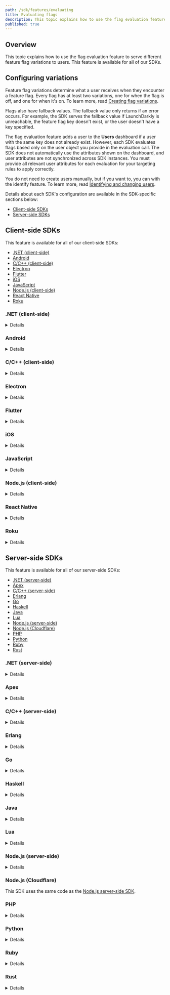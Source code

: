 ```yaml
---
path: /sdk/features/evaluating
title: Evaluating flags
description: This topic explains how to use the flag evaluation feature to serve different feature flag variations to users.
published: true
---
```


## Overview

This topic explains how to use the flag evaluation feature to serve different feature flag variations to users. This feature is available for all of our SDKs.

## Configuring variations

Feature flag variations determine what a user receives when they encounter a feature flag. Every flag has at least two variations, one for when the flag is off, and one for when it's on. To learn more, read [Creating flag variations](/home/flags/variations).

Flags also have fallback values. The fallback value only returns if an error occurs. For example, the SDK serves the fallback value if LaunchDarkly is unreachable, the feature flag key doesn't exist, or the user doesn't have a key specified.

The flag evaluation feature adds a user to the **Users** dashboard if a user with the same key does not already exist. However, each SDK evaluates flags based only on the user object you provide in the evaluation call. The SDK does not automatically use the attributes shown on the dashboard, and user attributes are not synchronized across SDK instances. You must provide all relevant user attributes for each evaluation for your targeting rules to apply correctly.

You do not need to create users manually, but if you want to, you can with the identify feature. To learn more, read [Identifying and changing users](/sdk/features/identify).

Details about each SDK's configuration are available in the SDK-specific sections below:

* [Client-side SDKs](#client-side-sdks)
* [Server-side SDKs](#server-side-sdks)

## Client-side SDKs

This feature is available for all of our client-side SDKs:

* [.NET (client-side)](#net-client-side)
* [Android](#android)
* [C/C++ (client-side)](#cc-client-side)
* [Electron](#electron)
* [Flutter](#flutter)
* [iOS](#ios)
* [JavaScript](#javascript)
* [Node.js (client-side)](#nodejs-client-side)
* [React Native](#react-native)
* [Roku](#roku)

### .NET (client-side)

<Details summary="Expand .NET (client-side) code sample">

The `Variation` method determines whether a flag is enabled or not for a specific user. In the client-side .NET SDK, there is  a `variation` method for each type, such as `BoolVariation` or `StringVariation`.

`variation` calls take the feature flag key and a default value.

Here is an example:

<CodeTabs
  defaultValue="csharp"
  values={[
    { label: 'C#', value: 'csharp', },
  ]
}>
<CodeTabItem value="csharp">

```csharp
client.BoolVariation("your.feature.key", false);
```

</CodeTabItem>
</CodeTabs>

You must provide all relevant user attributes for each evaluation for your targeting rules to apply correctly.

</Details>

### Android

<Details summary="Expand Android code sample">

The `variation` method determines whether or not a flag is enabled for a specific user. `variation` calls take the feature flag key and a fallback value. When `LDClient` is initialized for the first time at app launch, users receive the feature flag fallback values until an initial connection to LaunchDarkly completes.

In Android, there is  a `variation` method for each type, such as `boolVariation` or `stringVariation`.

Here is an example:

<CodeTabs
  defaultValue="java"
  values={[
    { label: 'Java', value: 'java', },
    { label: 'Kotlin', value: 'kotlin' }
  ]
}>
<CodeTabItem value="java">

```java
boolean variationResult = client.boolVariation(flagKey, false);
```

</CodeTabItem>
<CodeTabItem value="kotlin">

```kotlin
val variationResult: Boolean = client.boolVariation(flagKey, false)
```

</CodeTabItem>
</CodeTabs>

You must provide all relevant user attributes for each evaluation for your targeting rules to apply correctly.

</Details>

### C/C++ (client-side)

<Details summary="Expand C/C++ (server-side) code sample">

The variation methods determine whether or not a flag is enabled for a specific user. The variation method signatures take the feature flag key and a fallback value. When the client is initialized for the first time, users receive the feature flag fallback values until an initial connection to LaunchDarkly completes.

There are variation methods for each type, such as `LDBoolVariation`/`boolVariation` or `LDStringVariation`/`stringVariation`.

Here is an example:

<CodeTabs
  defaultValue="c"
  values={[
    { label: 'C', value: 'c' },
    { label: 'C++', value: 'cpp' }
  ]
}>
<CodeTabItem value="c">

```c
bool show_feature = LDBoolVariation(client, "YOUR_FLAG_KEY", false);
if (show_feature) {
    // application code to show the feature
} else {
    // the code to run if the feature is off
}
```

</CodeTabItem>

<CodeTabItem value="cpp">

```cpp
bool show_feature = client->boolVariation("YOUR_FLAG_KEY", false);

if (show_feature) {
    // application code to show the feature
} else {
    // the code to run if the feature is off
}
```

</CodeTabItem>
</CodeTabs>

You must provide all relevant user attributes for each evaluation for your targeting rules to apply correctly.

</Details>

### Electron

<Details summary="Expand Electron code sample">

To evaluate any feature flag for the current user, call `variation`:

<CodeTabs
  defaultValue="js"
  values={[
    { label: 'JavaScript', value: 'js', },
    { label: 'TypeScript', value: 'ts', },
  ]
}>
<CodeTabItem value="js">

```js
const flagValue = client.variation('YOUR_FEATURE_KEY', false);

// proceed based on flag value, for example:

if (flagValue)  {
  // feature flag is on
} else {
  // feature flag is off
}
```

</CodeTabItem>
<CodeTabItem value="ts">

```ts
const boolFlagValue = client.variation('YOUR_FEATURE_KEY', false) as boolean;
const numberFlagValue = client.variation('YOUR_FEATURE_KEY', 2) as number;
const stringFlagValue = client.variation('YOUR_FEATURE_KEY', 'default') as string;

// proceed based on flag value, for example:

if (boolFlagValue)  {
  // feature flag is on
} else {
  // feature flag is off
}

```

</CodeTabItem>
</CodeTabs>

You must provide all relevant user attributes for each evaluation for your targeting rules to apply correctly.

The return value of `variation` is always either one of the variations you defined for your flag in the flag dashboard, or the default value. The default value is the second parameter to `variation`.

You can also fetch all flags for the current user.

Here is an example:

<CodeTabs
  defaultValue="js"
  values={[
    { label: 'JavaScript', value: 'js', },
  ]
}>
<CodeTabItem value="js">

```js
const flags = client.allFlags();
const flagValue = flags['YOUR_FEATURE_KEY'];
```

</CodeTabItem>
</CodeTabs>

This returns a key-value map of all your feature flags. It contains `null` values for any flags that could not be evaluated.

Both of these methods are synchronous. The client always has the last known flag values in memory, so retrieving them does not involve any input/output (I/O).
</Details>

### Flutter

<Details summary="Expand Flutter code sample">

The `variation` methods determine the flag value for the current user. `variation` calls take the feature flag key and a fallback value. When `LDClient` is initialized for the first time at app launch, users receive the feature flag fallback values until an initial connection to LaunchDarkly completes.

In Flutter, there is  a `variation` method for each type, such as `boolVariation` or `stringVariation`.

Here is an example:

<CodeTabs
  defaultValue="dart"
  values={[
    { label: 'Dart', value: 'dart', },
  ]
}>
<CodeTabItem value="dart">

```dart
bool variationResult = await LDClient.boolVariation(flagKey, false);
```

</CodeTabItem>
</CodeTabs>

You must provide all relevant user attributes for each evaluation for your targeting rules to apply correctly.

</Details>

### iOS

<Details summary="Expand iOS code sample">

The `variation` method returns the variation for the given feature flag. If the flag does not exist, cannot be cast to the correct return type, or the LDClient is not started, the method returns the default value. Use this method when the default value is a non-`Optional` type. `LDFlagValue` shows you all available types.

The LDClient must be started in order to return feature flag values. If the LDClient is not started, it always returns the default value. The LDClient must be online to keep the feature flag values up-to-date. When online, the LDClient has two modes for maintaining feature flag values: *streaming* and *polling*. The client app requests the mode by setting the `config.streamingMode`. Read `LDConfig` for details.

In streaming mode, the LDClient opens a long-running connection to LaunchDarkly's streaming server called _clientstream_. When a flag value changes on the server, the clientstream notifies the SDK to update the value. Streaming mode is not available on watchOS. On iOS and tvOS, the client app must be running in the foreground to connect to clientstream. On macOS the client app may run in either foreground or background to connect to clientstream. If streaming mode is not available, the SDK reverts to polling mode.

In polling mode, the LDClient requests feature flags from LaunchDarkly's app server at regular intervals defined in the LDConfig. When a flag value changes on the server, the LDClient learns of the change the next time the SDK requests feature flags.

When offline, LDClient closes the clientstream connection and no longer requests feature flags. The LDClient returns feature flag values, assuming the LDClient was started, which may not match the values set on the LaunchDarkly server.

A call to `variation` records events reported later. Recorded events allow clients to analyze usage and assist in debugging issues. There is a single variation method for all types using Swift, but Objective-C requires type specific methods.

Here is an example:

<CodeTabs
  defaultValue="swift"
  values={[
    { label: 'Swift', value: 'swift', },
    { label: 'Objective-C', value: 'objc', },
  ]
}>
<CodeTabItem value="swift">

```swift
let boolFlagValue = LDClient.get()!.variation(forKey: "bool-flag-key", defaultValue: false)
let dictionaryFlagValue = LDClient.get()!.variation(forKey: "dictionary-flag-key", defaultValue: ["a": 1, "b": 2] as [String: Any])
```

</CodeTabItem>
<CodeTabItem value="objc">

```objectivec
BOOL boolFlagValue = [[LDClient get] boolVariationForKey:@"bool-flag-key" defaultValue:NO];
NSDictionary* dictionaryFlagValue = [[LDClient get] dictionaryVariationForKey:@"dictionary-flag-key" defaultValue:@{@"a": @1, @"b": @2}];
```

</CodeTabItem>
</CodeTabs>

You must provide all relevant user attributes for each evaluation for your targeting rules to apply correctly.

</Details>

### JavaScript

<Details summary="Expand JavaScript code sample">

The `variation` method determines which variation of a feature flag a user receives. `variation` calls take the feature flag key and a default value.

Here is an example of the `variation` method:

<CodeTabs
  defaultValue="js"
  values={[
    { label: 'JavaScript', value: 'js', },
    { label: 'TypeScript', value: 'ts'},
  ]
}>
<CodeTabItem value="js">

```js
client.variation('your.feature.key', false);
```

</CodeTabItem>
<CodeTabItem value="ts">

```ts
const boolFlagValue = client.variation('your.feature.key', false) as boolean;
const numberFlagValue = client.variation('your.feature.key', 2) as number;
const stringFlagValue = client.variation('your.feature.key', 'default') as string;
```

</CodeTabItem>
</CodeTabs>

You must provide all relevant user attributes for each evaluation for your targeting rules to apply correctly.

</Details>

### Node.js (client-side)

<Details summary="Expand Node.js (client-side) code sample">

The `variation` method determines which variation of a feature flag a user receives. `variation` calls take the feature flag key and a default value.

Here is an example:

<CodeTabs
  defaultValue="js"
  values={[
    { label: 'JavaScript', value: 'js', },
    { label: 'TypeScript', value: 'ts'},
  ]
}>
<CodeTabItem value="js">

```js
const value = client.variation('YOUR_FEATURE_KEY', false);
```

</CodeTabItem>
<CodeTabItem value="ts">

```ts
const boolFlagValue = client.variation('YOUR_FEATURE_KEY', false) as boolean;
const numberFlagValue = client.variation('YOUR_FEATURE_KEY', 2) as number;
const stringFlagValue = client.variation('YOUR_FEATURE_KEY', 'default') as string;

```

</CodeTabItem>
</CodeTabs>

You must provide all relevant user attributes for each evaluation for your targeting rules to apply correctly.

</Details>

### React Native

<Details summary="Expand React Native code sample">

The variation method determines whether a flag is enabled or not for a specific user. In React Native, there is a variation method for each type, such as `boolVariation` or `stringVariation`.

Variation calls take the feature flag key and a fallback value. When `LDClient` is initialized for the first time at app launch, users receive feature flag fallback values until an initial connection to LaunchDarkly is completed for the first time.

Here is an example:

<CodeTabs
  defaultValue="js"
  values={[
    { label: 'JavaScript', value: 'js', },
  ]
}>
<CodeTabItem value="js">

```js
let boolResult = await client.boolVariation('YOUR_BOOLEAN_FLAG_KEY', false);
let numResult = await client.numberVariation('YOUR_NUMERIC_FLAG_KEY', 2);
let stringResult = await client.stringVariation('YOUR_STRING_FLAG_KEY', '');
let jsonResult = await client.jsonVariation('YOUR_JSON_FLAG_KEY', {});
```

</CodeTabItem>
</CodeTabs>

You must provide all relevant user attributes for each evaluation for your targeting rules to apply correctly.

</Details>

### Roku

<Details summary="Expand Roku code sample">

The `*variation` methods determine which variation of a feature flag a user receives. `*variation` calls take a feature flag key and a default value.

Here is an example:

<CodeTabs
  defaultValue="brightscript"
  values={[
    { label: 'BrightScript', value: 'brightscript', },
  ]
}>
<CodeTabItem value="brightscript">

```brightscript
REM typed variations
myInt = launchDarkly.intVariation("MY_FLAG_KEY", 123)

myBool = launchDarkly.boolVariation("MY_FLAG_KEY", false)

myString = launchDarkly.stringVariation("MY_FLAG_KEY", "hello world!")

myObjectOrArray = launchDarkly.jsonVariation("MY_FLAG_KEY", {"value": 123})

REM generic variation
myValue = launchDarkly.variation("MY_FLAG_KEY", false)

```

</CodeTabItem>
</CodeTabs>

You must provide all relevant user attributes for each evaluation for your targeting rules to apply correctly.

</Details>

## Server-side SDKs

This feature is available for all of our server-side SDKs:

* [.NET (server-side)](#net-server-side)
* [Apex](#apex)
* [C/C++ (server-side)](#cc-server-side)
* [Erlang](#erlang)
* [Go](#go)
* [Haskell](#haskell)
* [Java](#java)
* [Lua](#lua)
* [Node.js (server-side)](#nodejs-server-side)
* [Node.js (Cloudflare)](#nodejs-cloudflare)
* [PHP](#php)
* [Python](#python)
* [Ruby](#ruby)
* [Rust](#rust)

### .NET (server-side)

<Details summary="Expand .NET (server-side) code sample">

The `Variation` methods determine whether a flag is enabled or not for a specific user. In .NET, there is  a `Variation` method for each type:
* [`BoolVariation`](https://launchdarkly.github.io/dotnet-server-sdk/api/LaunchDarkly.Sdk.Server.LdClient.html#LaunchDarkly_Sdk_Server_LdClient_BoolVariation_)
* [`DoubleVariation`](https://launchdarkly.github.io/dotnet-server-sdk/api/LaunchDarkly.Sdk.Server.LdClient.html#LaunchDarkly_Sdk_Server_LdClient_DoubleVariation_)
* [`FloatVariation`](https://launchdarkly.github.io/dotnet-server-sdk/api/LaunchDarkly.Sdk.Server.LdClient.html#LaunchDarkly_Sdk_Server_LdClient_FloatVariation_)
* [`IntVariation`](https://launchdarkly.github.io/dotnet-server-sdk/api/LaunchDarkly.Sdk.Server.LdClient.html#LaunchDarkly_Sdk_Server_LdClient_IntVariation_)
* [`JsonVariation`](https://launchdarkly.github.io/dotnet-server-sdk/api/LaunchDarkly.Sdk.Server.LdClient.html#LaunchDarkly_Sdk_Server_LdClient_JsonVariation_)
* [`StringVariation`](https://launchdarkly.github.io/dotnet-server-sdk/api/LaunchDarkly.Sdk.Server.LdClient.html#LaunchDarkly_Sdk_Server_LdClient_StringVariation_).

`Variation` calls take the feature flag key, a [`User`](https://launchdarkly.github.io/dotnet-server-sdk/api/LaunchDarkly.Sdk.User.html), and a default value.

Here is an example:

<CodeTabs
  defaultValue="csharp"
  values={[
    { label: 'C#', value: 'csharp', },
  ]
}>
<CodeTabItem value="csharp">

```csharp
var value = client.BoolVariation("your.feature.key", user, false);
```

</CodeTabItem>
</CodeTabs>

You must provide all relevant user attributes for each evaluation for your targeting rules to apply correctly.

</Details>

### Apex

<Details summary="Expand Apex code sample">

The `variation` family of methods determine the flag value for a specific user. In Apex, there is a `variation` method for each type, such as `boolVariation` or `stringVariation`. The functions take an `LDUser`, feature flag key, and a default value.

<Callout intent="info">
<CalloutTitle>Apex variation methods do not automatically add users to the dashboard</CalloutTitle>
<CalloutDescription>

Variation methods like `boolVariation` or `stringVariation` do not automatically generate `index` events due to limitations with the Apex platform. This means that the SDK does not automatically populate the **Users** dashboard.

We recommend calling `client.identify(user)` with each of your users to generate user indexing events and populate your **Users** dashboard. To learn more, read [Identifying and changing users](/sdk/features/identify#apex).

</CalloutDescription>
</Callout>

Here is an example:

<CodeTabs
  defaultValue="java"
  values={[
    { label: 'Apex', value: 'java', },
  ]
}>
<CodeTabItem value="java">

```java
Boolean value = client.boolVariation(user, 'your.feature.key', false);
```

</CodeTabItem>
</CodeTabs>

You must provide all relevant user attributes for each evaluation for your targeting rules to apply correctly.

</Details>

### C/C++ (server-side)

<Details summary="Expand C/C++ (server-side) code sample">

The `variation` family of functions determine whether a flag is enabled or not for a specific user. In C, there is a `variation` function for each type, such as `LDBoolVariation` or `LDStringVariation`.

The functions take an `LDClient`, `LDUser`, feature flag key, default value, and optional `LDDetails` struct for an evaluation explanation.

Here is an example:

<CodeTabs
  defaultValue="c"
  values={[
    { label: 'C/C++', value: 'c', },
  ]
}>
<CodeTabItem value="c">

```c
bool value = LDBoolVariation(client, user, "your.feature.key", false, NULL);
```

</CodeTabItem>
</CodeTabs>

You must provide all relevant user attributes for each evaluation for your targeting rules to apply correctly.

</Details>

### Erlang

<Details summary="Expand Erlang code sample">

The `variation` function determines whether a flag is enabled or not for a specific user. The functions take a flag key, user, default value and an instance tag. The instance tag is optional.

<CodeTabs
  defaultValue="erlang"
  values={[
    { label: 'Erlang', value: 'erlang', },
  ]
}>
<CodeTabItem value="erlang">

```
Flag = ldclient:variation(<<"my-bool-key">>, #{key => <<"aa0ceb">>,}, false, my_instance)
```

</CodeTabItem>
</CodeTabs>

You must provide all relevant user attributes for each evaluation for your targeting rules to apply correctly.

</Details>

### Go

<Details summary="Expand Go code sample">

The `Variation` methods determine whether a flag is enabled or not for a specific user. In Go, there is a `Variation` method for each type:
* [`BoolVariation`](https://pkg.go.dev/gopkg.in/launchdarkly/go-server-sdk.v5#LDClient.BoolVariation)
* [`IntVariation`](https://pkg.go.dev/gopkg.in/launchdarkly/go-server-sdk.v5#LDClient.IntVariation)
* [`Float64Variation`](https://pkg.go.dev/gopkg.in/launchdarkly/go-server-sdk.v5#LDClient.Float64Variation)
* [`StringVariation`](https://pkg.go.dev/gopkg.in/launchdarkly/go-server-sdk.v5#LDClient.StringVariation)
* [`JSONVariation`](https://pkg.go.dev/gopkg.in/launchdarkly/go-server-sdk.v5#LDClient.JSONVariation), which can be any JSON type.

`Variation` methods take the feature flag key, a `User`, and a default value. In the example below, the default value is `false`.

The `Variation` call generates analytics events to tell LaunchDarkly about the flag evaluation and the user properties, so the user will be added to the Users dashboard if a user with that key doesn't exist already.

Here is an example:

<CodeTabs
  defaultValue="go"
  values={[
    { label: 'Go', value: 'go', },
  ]
}>
<CodeTabItem value="go">

```go
result, _ := client.BoolVariation("your.feature.key", user, false)

// result is now true or false depending on the setting of this boolean feature flag
```

</CodeTabItem>
</CodeTabs>

You must provide all relevant user attributes for each evaluation for your targeting rules to apply correctly.

</Details>

### Haskell

<Details summary="Expand Haskell code sample">

The `variation` family of functions determine whether a flag is enabled or not for a specific user. The functions take a `Client`, `User`, feature flag key, and a default value.

Here is an example:

<CodeTabs
  defaultValue="haskell"
  values={[
    { label: 'Haskell', value: 'haskell', },
  ]
}>
<CodeTabItem value="haskell">

```haskell
myBoolVariation <- boolVariation client user "YOUR_FEATURE_KEY" False
```

</CodeTabItem>
</CodeTabs>

You must provide all relevant user attributes for each evaluation for your targeting rules to apply correctly.

</Details>

### Java

<Details summary="Expand Java code sample">

The `variation` methods determine which variation of a feature flag a user receives. In Java, there is a `variation` method for each type: [`boolVariation`](http://launchdarkly.github.io/java-server-sdk/com/launchdarkly/sdk/server/LDClient.html#boolVariation-java.lang.String-com.launchdarkly.sdk.LDUser-boolean-), [`intVariation`](http://launchdarkly.github.io/java-server-sdk/com/launchdarkly/sdk/server/LDClient.html#intVariation-java.lang.String-com.launchdarkly.sdk.LDUser-int-), [`doubleVariation`](http://launchdarkly.github.io/java-server-sdk/com/launchdarkly/sdk/server/LDClient.html#doubleVariation-java.lang.String-com.launchdarkly.sdk.LDUser-double-), [`stringVariation`](http://launchdarkly.github.io/java-server-sdk/com/launchdarkly/sdk/server/LDClient.html#stringVariation-java.lang.String-com.launchdarkly.sdk.LDUser-java.lang.String-) and [`jsonValueVariation`](http://launchdarkly.github.io/java-server-sdk/com/launchdarkly/sdk/server/LDClient.html#jsonValueVariation-java.lang.String-com.launchdarkly.sdk.LDUser-com.launchdarkly.sdk.LDValue-), which can be of any JSON type.

The `variation` methods take the feature flag key, an [`LDUser`](http://launchdarkly.github.io/java-server-sdk/com/launchdarkly/sdk/LDUser.html), and a default value.

Here is an example:

<CodeTabs
  defaultValue="java"
  values={[
    { label: 'Java', value: 'java', },
  ]
}>
<CodeTabItem value="java">

```java
boolean value = client.boolVariation("your.feature.key", user, false);
```

</CodeTabItem>
</CodeTabs>

You must provide all relevant user attributes for each evaluation for your targeting rules to apply correctly.

</Details>

### Lua

<Details summary="Expand Lua code sample">

The `variation` family of functions determine whether a flag is enabled or not for a specific user. In Lua, there is a `variation` function for each type, such as `boolVariation` or  `stringVariation`.

To learn more about configuration options, read the [API docs](https://launchdarkly.github.io/lua-server-sdk/index.html).

Here is an example:

<CodeTabs
  defaultValue="lua"
  values={[
    { label: 'Lua', value: 'lua', },
  ]
}>
<CodeTabItem value="lua">

```lua
local value = client:boolVariation(user, "YOUR_FEATURE_KEY", false)
```

</CodeTabItem>
</CodeTabs>

You must provide all relevant user attributes for each evaluation for your targeting rules to apply correctly.

</Details>

### Node.js (server-side)

<Details summary="Expand Node.js (server-side) code sample">

The `variation` method determines which variation of a feature flag a user receives.

`variation` calls take the feature flag key, an `LDUser`, and a default value.

Here is an example:

<CodeTabs
  defaultValue="js"
  values={[
    { label: 'JavaScript', value: 'js', },
  ]
}>
<CodeTabItem value="js">

```js
client.variation('your.feature.key', user, false,
  (err, value) => {
    // check value and proceed accordingly
  });
```

</CodeTabItem>
</CodeTabs>

You must provide all relevant user attributes for each evaluation for your targeting rules to apply correctly.

</Details>

### Node.js (Cloudflare)

This SDK uses the same code as the [Node.js server-side SDK](#nodejs-server-side).

### PHP

<Details summary="Expand PHP code sample">

The `variation` method determines which variation of a feature flag a user receives. `variation` calls take the feature flag key, an `LDUser`, and a default value.

Here is an example:

<CodeTabs
  defaultValue="php"
  values={[
    { label: 'PHP', value: 'php', },
  ]
}>
<CodeTabItem value="php">

```php
$value = $client->variation($key, $user, false);
```

</CodeTabItem>
</CodeTabs>

You must provide all relevant user attributes for each evaluation for your targeting rules to apply correctly.

</Details>

### Python

<Details summary="Expand Python code sample">

The `variation` method determines which variation of a feature flag a user receives. `variation` calls take the feature flag key, an `LDUser`, and a default value.

Here is an example:

<CodeTabs
  defaultValue="py"
  values={[
    { label: 'Python', value: 'py', },
  ]
}>
<CodeTabItem value="py">

```py
show_feature = ldclient.get().variation("your.feature.key", user, False)
```

</CodeTabItem>
</CodeTabs>

You must provide all relevant user attributes for each evaluation for your targeting rules to apply correctly.

</Details>

### Ruby

<Details summary="Expand Ruby code sample">

The `variation` method determines which variation of a feature flag a user receives.

`variation` calls take the feature flag key, a user, and a default value.

Here is an example:

<CodeTabs
  defaultValue="ruby"
  values={[
    { label: 'Ruby', value: 'ruby', },
  ]
}>
<CodeTabItem value="ruby">

```ruby
value = client.variation("your.feature.key", user, false)
```

</CodeTabItem>
</CodeTabs>

You must provide all relevant user attributes for each evaluation for your targeting rules to apply correctly.

</Details>

### Rust

<Details summary="Expand Rust code sample">

The `variation` methods determine whether a flag is enabled or not for a specific user. In Rust, there is a `variation` method for each type:
* [`bool_variation`](https://docs.rs/launchdarkly-server-sdk/latest/launchdarkly_server_sdk/struct.Client.html#method.bool_variation),
* [`int_variation`](https://docs.rs/launchdarkly-server-sdk/latest/launchdarkly_server_sdk/struct.Client.html#method.int_variation),
* [`float_variation`](https://docs.rs/launchdarkly-server-sdk/latest/launchdarkly_server_sdk/struct.Client.html#method.float_variation),
* [`str_variation`](https://docs.rs/launchdarkly-server-sdk/latest/launchdarkly_server_sdk/struct.Client.html#method.str_variation) for strings, and
* [`json_variation`](https://docs.rs/launchdarkly-server-sdk/latest/launchdarkly_server_sdk/struct.Client.html#method.json_variation), which can be any JSON type.

`variation` methods take a `User`, the feature flag key, and a default value. In the example below, the default value is `false`.

Here is an example:

<CodeTabs
  defaultValue="rust"
  values={[
    { label: 'Rust', value: 'rust', },
  ]
}>
<CodeTabItem value="rust">

```rust
let result = client.bool_variation(&user, "your.feature.key", false);
// result is now true or false depending on the setting of this boolean feature flag
```

</CodeTabItem>
</CodeTabs>

You must provide all relevant user attributes for each evaluation for your targeting rules to apply correctly.

</Details>
